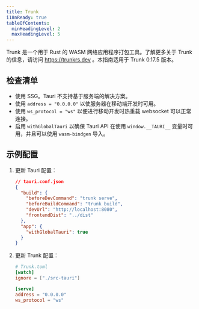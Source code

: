 ```yaml
---
title: Trunk
i18nReady: true
tableOfContents:
  minHeadingLevel: 2
  maxHeadingLevel: 5
---
```



Trunk 是一个用于 Rust 的 WASM 网络应用程序打包工具。了解更多关于 Trunk 的信息，请访问 https://trunkrs.dev 。本指南适用于 Trunk 0.17.5 版本。

## 检查清单

- 使用 SSG。Tauri 不支持基于服务端的解决方案。
- 使用 `address = "0.0.0.0"` 以使服务器在移动端开发时可用。
- 使用 `ws_protocol = "ws"` 以便进行移动开发时热重载 websocket 可以正常连接。
- 启用 `withGlobalTauri` 以确保 Tauri API 在使用 `window.__TAURI__` 变量时可用，并且可以使用 `wasm-bindgen` 导入。

## 示例配置

<Steps>

1. 更新 Tauri 配置：

   ```json
   // tauri.conf.json
   {
     "build": {
       "beforeDevCommand": "trunk serve",
       "beforeBuildCommand": "trunk build",
       "devUrl": "http://localhost:8080",
       "frontendDist": "../dist"
     },
     "app": {
       "withGlobalTauri": true
     }
   }
   ```

2. 更新 Trunk 配置：

   ```toml
   # Trunk.toml
   [watch]
   ignore = ["./src-tauri"]

   [serve]
   address = "0.0.0.0"
   ws_protocol = "ws"
   ```

</Steps>

